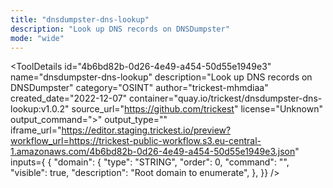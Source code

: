 ```yaml
---
title: "dnsdumpster-dns-lookup"
description: "Look up DNS records on DNSDumpster"
mode: "wide"
---
```



<ToolDetails
  id="4b6bd82b-0d26-4e49-a454-50d55e1949e3"
  name="dnsdumpster-dns-lookup"
  description="Look up DNS records on DNSDumpster"
  category="OSINT"
  author="trickest-mhmdiaa"
  created_date="2022-12-07"
  container="quay.io/trickest/dnsdumpster-dns-lookup:v1.0.2"
  source_url="https://github.com/trickest"
  license="Unknown"
  output_command=">"
  output_type=""
  iframe_url="https://editor.staging.trickest.io/preview?workflow_url=https://trickest-public-workflow.s3.eu-central-1.amazonaws.com/4b6bd82b-0d26-4e49-a454-50d55e1949e3.json"
  inputs={ {
  "domain": {
    "type": "STRING",
    "order": 0,
    "command": "",
    "visible": true,
    "description": "Root domain to enumerate",
  },
}}
/>